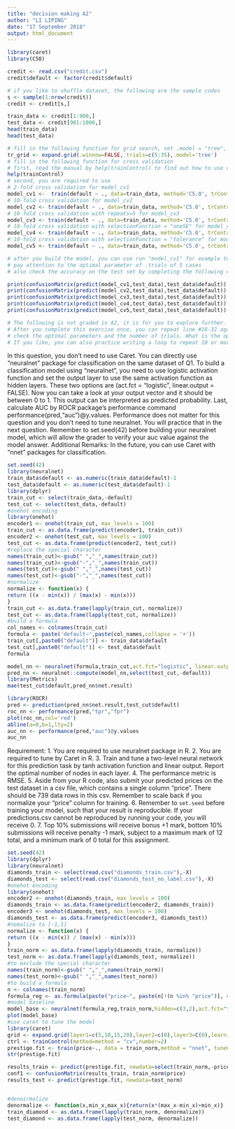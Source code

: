 ```yaml
---
title: "decision making A2"
author: "LI LIPING"
date: "17 September 2018"
output: html_document
---
```


```r
library(caret)
library(C50)

credit <- read.csv("credit.csv")
credit$default <- factor(credit$default)

# if you like to shuffle dataset, the following are the sample codes
s <- sample(1:nrow(credit))
credit <- credit[s,]

train_data <- credit[1:900,]
test_data <- credit[901:1000,]
head(train_data)
head(test_data)

```

```r
# fill in the following function for grid search, set .model = "tree", set .winnow = FALSE, tune ".trials" from 5 to 35
tr_grid <- expand.grid(.winnow=FALSE,.trials=c(5:35),.model='tree')
# fill in the following function for cross validation
# first, read the manual by help(trainControl) to find out how to use different kinds of cross validation
help(trainControl)
# second, you are required to use 
# 2-fold cross validation for model_cv1
model_cv1 <-  train(default ~ ., data=train_data, method='C5.0', trControl=trainControl(method = 'cv',number = 2), tuneGrid = tr_grid)
# 10-fold cross validation for model_cv2
model_cv2 <- train(default ~ ., data=train_data, method='C5.0', trControl=trainControl(method = 'cv',number = 10), tuneGrid = tr_grid)
# 10-fold cross validation with repeats=5 for model_cv3
model_cv3 <- train(default ~ ., data=train_data, method='C5.0', trControl=trainControl(method = 'cv',number = 10,repeats = 5), tuneGrid = tr_grid)
# 10-fold cross validation with selectionFunction = "oneSE" for model_cv4, read the manual to understand the meaning of oneSE method
model_cv4 <- train(default ~ ., data=train_data, method='C5.0', trControl=trainControl(method = 'cv',number = 10,selectionFunction = "oneSE"), tuneGrid = tr_grid)
# 10-fold cross validation with selectionFunction = "tolerance" for model_cv5, read the manual to understand the meaning of tolerance method
model_cv5 <- train(default ~ ., data=train_data, method='C5.0', trControl=trainControl(method = 'cv',number = 10,selectionFunction = "tolerance"), tuneGrid = tr_grid)
```

```r
# after you build the model, you can use run "model_cv1" for example to find the optimal parameter
# pay attention to the optimal parameter of .trials of 5 cases
# also check the accuracy on the test set by completing the following commands

print(confusionMatrix(predict(model_cv1,test_data),test_data$default))
print(confusionMatrix(predict(model_cv2,test_data),test_data$default))
print(confusionMatrix(predict(model_cv3,test_data),test_data$default))
print(confusionMatrix(predict(model_cv4,test_data),test_data$default))
print(confusionMatrix(predict(model_cv5,test_data),test_data$default))

# The following is not graded in A2, it is for you to explore further.
# After you complete this exercise once, you can repeat line #28-32 again several times, 
# check the optimal parameters and the number of trials. What is the optimal value of .trials? Which cross-validation method you feel is the best?
# If you like, you can also practice writing a loop to repeat 10 or more times, calculate the mean and variance of accuracy to find out which method performs the best on this dataset.

```

In this question, you don't need to use Caret. You can directly use "neuralnet"
package for classification on the same dataset of Q1. To build a classification model
using "neuralnet", you need to use logistic activation function and set the output layer
to use the same activation function as hidden layers. These two options are (act.fct =
"logistic", linear.output = FALSE). Now you can take a look at your output vector and
it should be between 0 to 1. This output can be interpreted as predicted probability.
Last, calculate AUC by ROCR package's performance command
performance(pred,"auc")@y.values. Performance does not matter for this question
and you don't need to tune neuralnet. You will practice that in the next question.
Remember to set.seed(42) before building your neuralnet model, which will allow the
grader to verify your auc value against the model answer.
Additional Remarks: In the future, you can use Caret with "nnet" packages for
classification.
```r
set.seed(42)
library(neuralnet)
train_data$default <- as.numeric(train_data$default)-1
test_data$default <- as.numeric(test_data$default)-1
library(dplyr)
train_cut <- select(train_data,-default)
test_cut <- select(test_data,-default)
#onehot encoding
library(onehot)
encoder1 <- onehot(train_cut, max_levels = 100) 
train_cut <- as.data.frame(predict(encoder1, train_cut))
encoder2 <- onehot(test_cut, max_levels = 100) 
test_cut <- as.data.frame(predict(encoder2, test_cut))
#replace the special character
names(train_cut)<-gsub(" ","_",names(train_cut))
names(train_cut)<-gsub("-","_",names(train_cut))
names(test_cut)<-gsub(" ","_",names(test_cut))
names(test_cut)<-gsub("-","_",names(test_cut))
#normalize
normalize <- function(x) {
return ((x - min(x)) / (max(x) - min(x)))
}
train_cut <- as.data.frame(lapply(train_cut, normalize))
test_cut <- as.data.frame(lapply(test_cut, normalize))
#build a formula
col_names <- colnames(train_cut)
formula <- paste('default~',paste(col_names,collapse = '+'))
train_cut[,paste0("default")] <- train_data$default
test_cut[,paste0("default")] <- test_data$default
formula
```

```r
model_nn <- neuralnet(formula,train_cut,act.fct="logistic", linear.output = FALSE)
pred_nn <- neuralnet::compute(model_nn,select(test_cut,-default))
library(Metrics)
mae(test_cut$default,pred_nn$net.result)

library(ROCR)
pred <- prediction(pred_nn$net.result,test_cut$default)
roc_nn <- performance(pred,"tpr","fpr")
plot(roc_nn,col='red')
abline(a=0,b=1,lty=2)
auc_nn <- performance(pred,"auc")@y.values
auc_nn
```
Requirement:
1. You are required to use neuralnet package in R. 
2. You are required to tune by Caret in R. 
3. Train and tune a two-level neural network for this prediction task by tanh activation function and linear output. Report the optimal number of nodes in each layer.
4. The performance metric is RMSE. 
5. Aside from your R code, also submit your predicted prices on the test dataset in a csv file, which contains a single column "price". There should be 739 data rows in this csv. Remember to scale back if you normalize your "price" column for training.
6. Remember to `set.seed` before training your model, such that your result is reproducible. If your predictions.csv cannot be reproduced by running your code, you will receive 0.
7. Top 10% submissions will receive bonus +1 mark, bottom 10% submissions will receive penalty -1 mark, subject to a maximum mark of 12 total, and a minimum mark of 0 total for this assignment.
```r
set.seed(42)
library(dplyr)
library(neuralnet)
diamonds_train <- select(read.csv("diamonds_train.csv"),-X)
diamonds_test <- select(read.csv("diamonds_test_no_label.csv"),-X)
#onehot encoding
library(onehot)
encoder2 <- onehot(diamonds_train, max_levels = 100) 
diamonds_train <- as.data.frame(predict(encoder2, diamonds_train))
encoder3 <- onehot(diamonds_test, max_levels = 100) 
diamonds_test <- as.data.frame(predict(encoder3, diamonds_test))
#nomalize to [-1,1]
normalize <- function(x) {
return ((x - min(x)) / (max(x) - min(x)))
}
train_norm <- as.data.frame(lapply(diamonds_train, normalize))
test_norm <- as.data.frame(lapply(diamonds_test, normalize))
#to exclude the special character
names(train_norm)<-gsub(" ","_",names(train_norm))
names(test_norm)<-gsub(" ","_",names(test_norm))
#to build a formula
n <- colnames(train_norm)
formula_reg <- as.formula(paste("price~", paste(n[!(n %in% "price")], collapse = " + ")))
#model baseline
model_base <- neuralnet(formula_reg,train_norm,hidden=c(3,2),act.fct="tanh", linear.output = TRUE)
plot(model_base)
#use caret to tune the model
library(caret)
grid <- expand.grid(layer1=c(5,10,15,20),layer2=c(0),layer3=C(0),learningrate = c(0.001, 0.0001),dropout = c(0, 0.2),beta1 = .9,beta2 = 0.999,activation = 'relu')
ctrl <- trainControl(method=method = "cv",number=2)
prestige.fit <- train(price~., data = train_norm,method = "nnet", tuneGrid = my.grid,control=ctrl,metric="RMSE") 
str(prestige.fit)

results_train <- predict(prestige.fit, newdata=select(train_norm,-price))
conf1 <- confusionMatrix(results_train, train_norm$price)
results_test <- predict(prestige.fit, newdata=test_norm)


#denoirmalize
denormalize <- function(x,min_x,max_x){return(x*(max_x-min_x)+min_x)}
train_diamond <- as.data.frame(lapply(train_norm, denormalize))
test_diamond <- as.data.frame(lapply(test_norm, denormalize))

```

